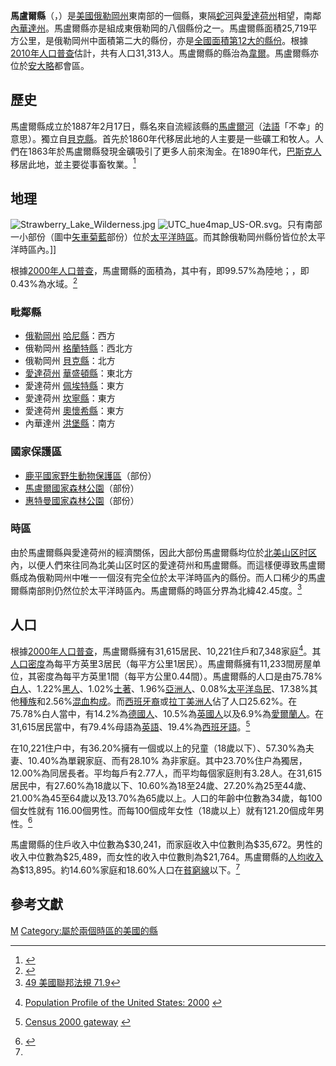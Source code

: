 {{noteTA
|G1=USState
}}
{{Infobox U.S. County
| county           = 馬盧爾縣
| state            = 奧勒岡州
| en county        = Malheur County
| en state         = Oregon
| seal             = 
| map              = Map of Oregon highlighting Malheur County.svg
| map size         = 225
| founded          = 1887年2月17日
| seat             = [[韋爾_(俄勒岡州)|韋爾]]
| largest city wl  = 安大略
| area             = {{convert|9930|sqmi|km2}} 
| area land        = {{convert|9887|sqmi|km2}} 
| area water       ={{convert|43|sqmi|km2}}
| area percentage  = 0.43%
| census yr        = 2010
| pop              = 31313
| density          = 1.2
| web              = www.malheurco.org
| footnotes        = 
| named for        = [[馬盧爾河|馬盧爾河]]
|}}

'''馬盧爾縣'''（{{lang en|'''Malheur County'''}}，{{IPAc-en|icon|m|æ|l|ˈ|h|ɪər}}）是[[美國|美國]][[俄勒岡州|俄勒岡州]]東南部的一個縣，東隔[[蛇河|蛇河]]與[[愛達荷州|愛達荷州]]相望，南鄰[[內華達州|內華達州]]。馬盧爾縣亦是組成東俄勒岡的八個縣份之一。馬盧爾縣面積25,719平方公里，是俄勒岡州中面積第二大的縣份，亦是[[美國面積最大縣份列表|全國面積第12大的縣份]]。根據[[美國2010年人口普查|2010年人口普查]]估計，共有人口31,313人。馬盧爾縣的縣治為[[韋爾_(俄勒岡州)|韋爾]]{{GR|6}}。馬盧爾縣亦位於[[安大略_(俄勒岡州)|安大略]]都會區。

== 歷史==
馬盧爾縣成立於1887年2月17日，縣名來自流經該縣的[[馬盧爾河|馬盧爾河]]（[[法語|法語]]「不幸」的意思）。獨立自[[貝克縣_(俄勒岡州)|貝克縣]]。首先於1860年代移居此地的人主要是一些礦工和牧人。人們在1863年於馬盧爾縣發現金礦吸引了更多人前來淘金。在1890年代，[[巴斯克人|巴斯克人]]移居此地，並主要從事畜牧業。<ref>{{Cite web |url=http://www.oregongenealogy.com/malheur/history1.htm |title=History of Malheur County, Oregon |access-date=2013-02-10 |archive-date=2020-10-28 |archive-url=https://web.archive.org/web/20201028032232/http://www.oregongenealogy.com/malheur/history1.htm |dead-url=no }}</ref>

==地理==
[[File:Strawberry_Lake_Wilderness.jpg|thumb]]
[[File:UTC_hue4map_US-OR.svg|thumb]]。只有南部一小部份（圖中[[矢車菊藍|矢車菊藍]]部份）位於[[太平洋時區|太平洋時區]]。而其餘俄勒岡州縣份皆位於太平洋時區內。]]

根據[[美國2000年人口普查|2000年人口普查]]，馬盧爾縣的面積為{{convert|9,930|sqmi|km2}}，其中有{{convert|9,887|sqmi|km2}}，即99.57%為陸地；{{convert|43|sqmi|km2}}，即0.43%為水域。<ref>{{cite web
  |url=http://www.census.gov/tiger/tms/gazetteer/county2k.txt
  |title=Census 2000 U.S. Gazetteer Files: Counties
  |publisher=United States Census
  |accessdate=2011-02-13
  |archive-url=https://www.webcitation.org/68EB8WXmf?url=http://www.census.gov/tiger/tms/gazetteer/county2k.txt
  |archive-date=2012-06-06
  |dead-url=yes
  }}</ref>

=== 毗鄰縣 ===
* [[俄勒岡州|俄勒岡州]] [[哈尼縣|哈尼縣]]：西方
* 俄勒岡州 [[格蘭特縣_(俄勒岡州)|格蘭特縣]]：西北方
* 俄勒岡州 [[貝克縣_(俄勒岡州)|貝克縣]]：北方
* [[愛達荷州|愛達荷州]] [[華盛頓縣_(愛達荷州)|華盛頓縣]]：東北方
* 愛達荷州 [[佩埃特縣_(愛達荷州)|佩埃特縣]]：東方
* 愛達荷州 [[坎寧縣_(愛達荷州)|坎寧縣]]：東方
* 愛達荷州 [[奧懷希縣|奧懷希縣]]：東方
* 內華達州 [[洪堡縣_(內華達州)|洪堡縣]]：南方

===國家保護區===
*[[鹿平國家野生動物保護區|鹿平國家野生動物保護區]]（部份）
*[[馬盧爾國家森林公園|馬盧爾國家森林公園]]（部份）
*[[惠特曼國家森林公園|惠特曼國家森林公園]]（部份）

=== 時區 ===
由於馬盧爾縣與愛達荷州的經濟關係，因此大部份馬盧爾縣均位於[[北美山区时区|北美山区时区]]內，以便人們來往同為北美山区时区的愛達荷州和馬盧爾縣。而這樣便導致馬盧爾縣成為俄勒岡州中唯一一個沒有完全位於太平洋時區內的縣份。而人口稀少的馬盧爾縣南部則仍然位於太平洋時區內。馬盧爾縣的時區分界為北緯42.45度。<ref name=cfr>[http://www.gpo.gov/fdsys/pkg/CFR-2011-title49-vol1/xml/CFR-2011-title49-vol1-sec71-9.xml 49 美國聯邦法規 71.9]</ref>

==人口==
{{USCensusPop
|1890= 2601
|1900= 4203
|1910= 8601
|1920= 10907
|1930= 11269
|1940= 19767
|1950= 23223
|1960= 22764
|1970= 23169
|1980= 26896
|1990= 26038
|2000= 31615
|2010= 31313
|footnote=sources:<ref>{{Cite web |url=http://www.census.gov/population/cencounts/or190090.txt |title=census.gov Oregon population by county, 1900-90 |access-date=2013-02-10 |archive-date=2020-01-30 |archive-url=https://web.archive.org/web/20200130150220/https://www.census.gov/population/cencounts/or190090.txt |dead-url=no }}</ref><ref>{{Cite web |url=http://factfinder2.census.gov/ |title=factfinder2 census |access-date=2022-02-14 |archive-date=2013-09-11 |archive-url=https://web.archive.org/web/20130911234518/http://factfinder2.census.gov/ |dead-url=no }}</ref>
|}}
根據[[2000年美國人口普查|2000年人口普查]]{{GR|2}}，馬盧爾縣擁有31,615居民、10,221住戶和7,348家庭<ref>{{en}}[http://www.census.gov/population/www/pop-profile/profile2000.html Population Profile of the United States: 2000] {{Wayback|url=http://www.census.gov/population/www/pop-profile/profile2000.html |date=20040113065424 }}</ref>。其[[人口密度|人口密度]]為每平方英里3居民（每平方公里1居民）。馬盧爾縣擁有11,233間房屋单位，其密度為每平方英里1間（每平方公里0.44間）。馬盧爾縣的人口是由75.78%[[歐裔美國人|白人]]、1.22%[[非裔美國人|黑人]]、1.02%[[美國土著|土著]]、1.96%[[亞裔美國人|亞洲人]]、0.08%[[太平洋岛民|太平洋岛民]]、17.38%其他[[種族|種族]]和2.56%[[混血|混血]][[种族构成|构成]]。而[[西班牙裔美国人|西班牙裔]]或[[拉丁美洲人|拉丁美洲人]]佔了人口25.62%。在75.78%白人當中，有14.2%為[[德國人|德國人]]、10.5%為[[英國人|英國人]]以及6.9%為[[愛爾蘭人|愛爾蘭人]]。在31,615居民當中，有79.4%母語為[[英語|英語]]、19.4%為[[西班牙語|西班牙語]]。<ref>{{en}}[http://www.census.gov/main/www/cen2000.html Census 2000 gateway] {{Wayback|url=http://www.census.gov/main/www/cen2000.html |date=20190331194847 }}</ref>

在10,221住户中，有36.20%擁有一個或以上的兒童（18歲以下）、57.30%為夫妻、10.40%為單親家庭、而有28.10% 為非家庭。其中23.70%住户為獨居，12.00%為同居長者。平均每戶有2.77人，而平均每個家庭則有3.28人。在31,615居民中，有27.60%為18歲以下、10.60%為18至24歲、27.20%為25至44歲、21.00%為45至64歲以及13.70%為65歲以上。人口的年齡中位數為34歲，每100個女性就有 116.00個男性。而每100個成年女性（18歲以上）就有121.20個成年男性。<ref name="Census">{{cite web |url=http://2010.census.gov/2010census/data/apportionment-pop-text.php |title=Resident Population Data: Population Change |date=2010-12-23 |publisher=[[United_States_Census_Bureau|United States Census Bureau]] |accessdate=2010-12-23 |archiveurl=https://web.archive.org/web/20101225031104/http://2010.census.gov/2010census/data/apportionment-pop-text.php |archivedate=2010-12-25 |deadurl=no }}</ref>

馬盧爾縣的住戶收入中位數為$30,241，而家庭收入中位數則為$35,672。男性的收入中位數為$25,489，而女性的收入中位數則為$21,764。馬盧爾縣的[[人均收入|人均收入]]為$13,895。約14.60%家庭和18.60%人口在[[貧窮線|貧窮線]]以下。<ref name="Census"/>

==參考文獻==
{{reflist}}

[[Category:俄勒冈州行政区划|M]]
[[Category:屬於兩個時區的美國的縣|Category:屬於兩個時區的美國的縣]]